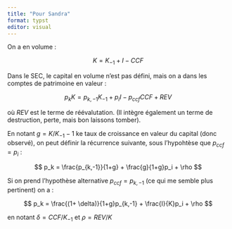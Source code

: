 ```yaml
---
title: "Pour Sandra"
format: typst
editor: visual
---
```


On a en volume :

$$
K = K_{-1} + I - CCF
$$

Dans le SEC, le capital en volume n'est pas défini, mais on a dans les comptes de patrimoine en valeur :

$$
p_k K = p_{k, -1}K_{-1} + p_iI - p_{ccf}CCF + REV
$$

où $REV$ est le terme de réévalutation. (Il intègre également un terme de destruction, perte, mais bon laissons tomber).

En notant $g=K/K_{-1}-1$ ke taux de croissance en valeur du capital (donc observé), on peut définir la récurrence suivante, sous l'hypohtèse que $p_{ccf}=p_i$ :

$$
p_k = \frac{p_{k,-1}}{1+g} + \frac{g}{1+g}p_i  + \rho
$$

Si on prend l'hypothèse alternative $p_{ccf}=p_{k,-1}$ (ce qui me semble plus pertinent) on a :

$$
p_k = \frac{(1+ \delta)}{1+g}p_{k,-1} + \frac{I}{K}p_i + \rho
$$

en notant $\delta=CCF/K_{-1}$ et $\rho = REV/K$
